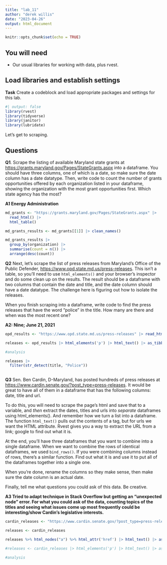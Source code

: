 ```yaml
---
title: "lab_11"
author: "derek willis"
date: "2023-04-26"
output: html_document
---
```


```r
knitr::opts_chunk$set(echo = TRUE)
```

## You will need

-   Our usual libraries for working with data, plus rvest.

## Load libraries and establish settings

**Task** Create a codeblock and load appropriate packages and settings for this lab.

```r
#| output: false
library(rvest)
library(tidyverse)
library(janitor)
library(lubridate)
```

Let's get to scraping.

## Questions

**Q1**. Scrape the listing of available Maryland state grants at <https://grants.maryland.gov/Pages/StateGrants.aspx> into a dataframe. You should have three columns, one of which is a date, so make sure the date column has a date datatype. Then, write code to count the number of grants opportunities offered by each organization listed in your dataframe, showing the organization with the most grant opportunities first. Which state agency has the most?

**A1 Energy Administration**

```r
md_grants <- "https://grants.maryland.gov/Pages/StateGrants.aspx" |>
  read_html() |>
  html_table()

md_grants_results <- md_grants[[1]] |> clean_names()

md_grants_results |>
  group_by(organization) |>
  summarise(count = n()) |>
  arrange(desc(count))
```

**Q2** Next, let's scrape the list of press releases from Maryland's Office of the Public Defender, <https://www.opd.state.md.us/press-releases>. This isn't a table, so you'll need to use `html_elements()` and your browser's inspector and do some clean up on the results. The result should be a dataframe with two columns that contain the date and title, and the date column should have a date datatype. The challenge here is figuring out how to isolate the releases.

When you finish scraping into a dataframe, write code to find the press releases that have the word "police" in the title. How many are there and when was the most recent one?

**A2: Nine; June 21, 2021**

```r

opd_results <- "https://www.opd.state.md.us/press-releases" |> read_html() 

releases <- opd_results |> html_elements('p') |> html_text() |> as_tibble() |> separate(value, c('date', 'title'), sep=":") |> drop_na(title) |> mutate(title = str_squish(title))

#analysis

releases |>
  filter(str_detect(title, "Police"))
  
```

**Q3** Sen. Ben Cardin, D-Maryland, has posted hundreds of press releases at <https://www.cardin.senate.gov/?post_type=press-releases>. It would be great to have all of them in a dataframe that has the following columns: date, title and url.

To do this, you will need to scrape the page's html and save that to a variable, and *then* extract the dates, titles and urls into *separate* dataframes using html_elements(). And remember how we turn a list into a dataframe. The function `html_text()` pulls out the contents of a tag, but for urls we want the HTML attribute. Rvest gives you a way to extract the URL from a link; google to find out what it is.

At the end, you'll have three dataframes that you want to combine into a single dataframe. When we want to combine the rows of identical dataframes, we used `bind_rows()`. If you were combining columns instead of rows, there's a similar function. Find out what it is and use it to put all of the dataframes together into a single one.

When you're done, rename the columns so they make sense, then make sure the date column is an actual date.

Finally, tell me what questions you could ask of this data. Be creative.

**A3 Tried to adapt technique in Stack Overflow but getting an "unexpected node" error. For what you could ask of the data, counting topics of the titles and seeing what issues come up most frequently could be interesting/show Cardin's legislative interests.**

```r
cardin_releases <- "https://www.cardin.senate.gov/?post_type=press-releases" |> read_html() 

releases <- cardin_releases 

releases %>% html_nodes("a") %>% html_attr('href') |> html_text() |> as_tibble() 

#releases <- cardin_releases |> html_elements('p') |> html_text() |> as_tibble() |> separate(value, c('date', 'title', 'url'), sep=":") |> drop_na(title) |> mutate(title = str_squish(title), date = mdy(date))

#analysis
```
